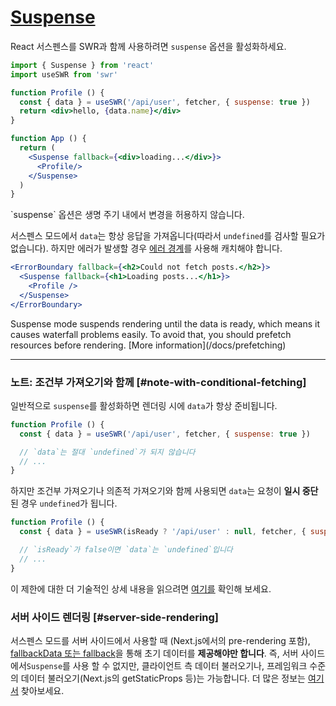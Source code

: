 
# [Suspense](https://react.dev/reference/react/Suspense)

React 서스펜스를 SWR과 함께 사용하려면 `suspense` 옵션을 활성화하세요.

```jsx
import { Suspense } from 'react'
import useSWR from 'swr'

function Profile () {
  const { data } = useSWR('/api/user', fetcher, { suspense: true })
  return <div>hello, {data.name}</div>
}

function App () {
  return (
    <Suspense fallback={<div>loading...</div>}>
      <Profile/>
    </Suspense>
  )
}
```

<Callout>
  `suspense` 옵션은 생명 주기 내에서 변경을 허용하지 않습니다.
</Callout>

서스펜스 모드에서 `data`는 항상 응답을 가져옵니다(따라서 `undefined`를 검사할 필요가 없습니다).
하지만 에러가 발생할 경우 [에러 경계](https://reactjs.org/docs/concurrent-mode-suspense.html#handling-errors)를 사용해 캐치해야 합니다.

```jsx
<ErrorBoundary fallback={<h2>Could not fetch posts.</h2>}>
  <Suspense fallback={<h1>Loading posts...</h1>}>
    <Profile />
  </Suspense>
</ErrorBoundary>
```

<Callout>
Suspense mode suspends rendering until the data is ready, which means it causes waterfall problems easily. To avoid that, you should prefetch resources before rendering. [More information](/docs/prefetching)
</Callout>

---

### 노트: 조건부 가져오기와 함께 [#note-with-conditional-fetching]

일반적으로 `suspense`를 활성화하면 렌더링 시에 `data`가 항상 준비됩니다.

```jsx
function Profile () {
  const { data } = useSWR('/api/user', fetcher, { suspense: true })

  // `data`는 절대 `undefined`가 되지 않습니다
  // ...
}
```

하지만 조건부 가져오기나 의존적 가져오기와 함께 사용되면 `data`는 요청이 **일시 중단**된 경우 `undefined`가 됩니다.

```jsx
function Profile () {
  const { data } = useSWR(isReady ? '/api/user' : null, fetcher, { suspense: true })

  // `isReady`가 false이면 `data`는 `undefined`입니다
  // ...
}
```

이 제한에 대한 더 기술적인 상세 내용을 읽으려면 [여기를](https://github.com/vercel/swr/pull/357#issuecomment-627089889) 확인해 보세요.

### 서버 사이드 렌더링 [#server-side-rendering]

서스펜스 모드를 서버 사이드에서 사용할 때 (Next.js에서의 pre-rendering 포함), [fallbackData 또는 fallback](/docs/with-nextjs#pre-rendering-with-default-data)을 통해 초기 데이터를 **제공해야만 합니다**. 즉, 서버 사이드에서`Suspense`를 사용 할 수 없지만, 클라이언트 측 데이터 불러오기나, 프레임워크 수준의 데이터 불러오기(Next.js의 getStaticProps 등)는 가능합니다. 더 많은 정보는 [여기서](https://github.com/vercel/swr/issues/1906) 찾아보세요.
